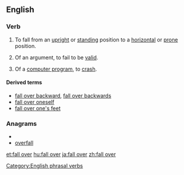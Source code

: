 ==English==
===Verb===
{{en-verb|inf=to [[fall]] [[over]]|falls over|falling over|fell over|fallen over}}

# {{context|intransitive|idiom}} To fall from an [[upright]] or [[standing]] position to a [[horizontal]] or [[prone]] position.
# {{context|intransitive|idiom}} Of an argument, to fail to be [[valid]].
# {{context|intransitive|idiom|informal|computing}} Of a [[computer program]], to [[crash]].

====Derived terms====
*[[fall over backward]], [[fall over backwards]]
*[[fall over oneself]]
*[[fall over one's feet]]

===Anagrams===
* {{alphagram|aefllorv}}
* [[overfall#English|overfall]]


[[Category:English phrasal verbs]]

[[et:fall over]]
[[hu:fall over]]
[[ja:fall over]]
[[zh:fall over]]